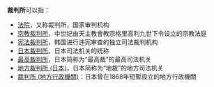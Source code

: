 '''裁判所'''可以指：
* [[法院|法院]]，又称裁判所，国家审判机构
* [[宗教裁判所|宗教裁判所]]，中世纪由天主教會教宗格里高利九世下令设立的宗教法庭
* [[韩国宪法法院|宪法裁判所]]，韩国进行违宪审查的独立司法裁判机构
* [[日本裁判所|日本裁判所]]，日本司法机关的统称
* [[最高裁判所|最高裁判所]]，日本简称为“最高裁”的最高司法机关
* [[地方裁判所_(日本)|地方裁判所 (日本)]]，日本简称为“地裁”的地方司法机关
* [[裁判所_(地方行政機關)|裁判所 (地方行政機關)]]：日本曾在1868年短暫設立的地方行政機關

{{disambig}}